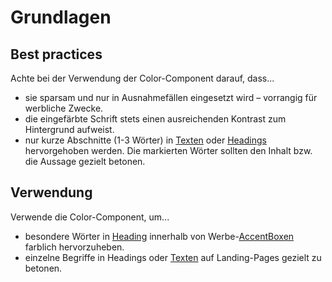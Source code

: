 # Grundlagen

## Best practices

Achte bei der Verwendung der Color-Component darauf, dass...

- sie sparsam und nur in Ausnahmefällen eingesetzt wird – vorrangig für werbliche Zwecke.
- die eingefärbte Schrift stets einen ausreichenden Kontrast zum Hintergrund aufweist.
- nur kurze Abschnitte (1-3 Wörter) in [Texten](/03-components/content/text) oder [Headings](/03-components/content/heading) hervorgehoben werden. Die markierten Wörter sollten den Inhalt bzw. die Aussage gezielt betonen.

## Verwendung

Verwende die Color-Component, um...

- besondere Wörter in [Heading](/03-components/content/heading) innerhalb von Werbe-[AccentBoxen](/03-components/structure/accent-box) farblich hervorzuheben.
- einzelne Begriffe in Headings oder [Texten](/03-components/content/text) auf Landing-Pages gezielt zu betonen.
